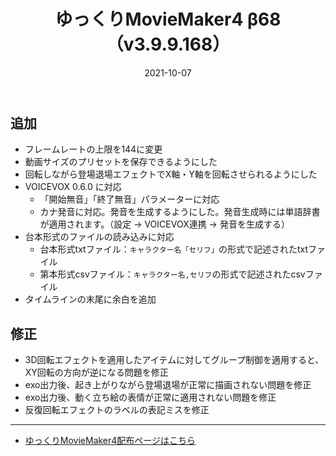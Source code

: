 ﻿---
title: ゆっくりMovieMaker4 β68 （v3.9.9.168）
date: 2021-10-07
tags: [YMM4,お知らせ]
---
## 追加
- フレームレートの上限を144に変更
- 動画サイズのプリセットを保存できるようにした
- 回転しながら登場退場エフェクトでX軸・Y軸を回転させられるようにした
- VOICEVOX 0.6.0 に対応
  - 「開始無音」「終了無音」パラメーターに対応
  - カナ発音に対応。発音を生成するようにした。発音生成時には単語辞書が適用されます。（設定 → VOICEVOX連携 → 発音を生成する）
- 台本形式のファイルの読み込みに対応
  - 台本形式txtファイル：`キャラクター名「セリフ」`の形式で記述されたtxtファイル
  - 第本形式csvファイル：`キャラクター名,セリフ`の形式で記述されたcsvファイル
- タイムラインの末尾に余白を追加
## 修正
- 3D回転エフェクトを適用したアイテムに対してグループ制御を適用すると、XY回転の方向が逆になる問題を修正
- exo出力後、起き上がりながら登場退場が正常に描画されない問題を修正
- exo出力後、動く立ち絵の表情が正常に適用されない問題を修正
- 反復回転エフェクトのラベルの表記ミスを修正

---

- [ゆっくりMovieMaker4配布ページはこちら](/ymm4/)